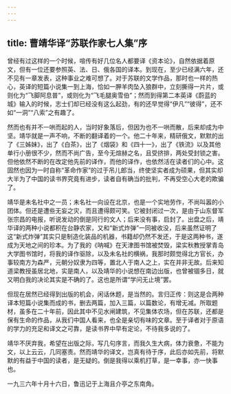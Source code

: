 ```yaml
---
---
---
```

title: 曹靖华译“苏联作家七人集”序
---



曾经有过这样的一个时候，喧传有好几位名人都要译《资本论》，自然依据着原文，但有一位还要参照英、法、日、俄各国的译本。到现在，至少已经满六年，还不见有一章发表，这种事业之难可想了。对于苏联的文学作品，那时也一样的热心，英译的短篇小说集一到上海，恰如一胛羊肉坠入狼群中，立刻撕得一片片，或则化为“飞脚阿息普”，或则化为“飞毛腿奥雪伯”；然而到得第二本英译《蔚蓝的城》输入的时候，志士们却已经没有这么起劲，有的还早觉得“伊凡”“彼得”，还不如“一洞”“八索”之有趣了。

然而也有并不一哄而起的人，当时好象落后，但因为也不一哄而散，后来却成为中坚。靖华就是一声不响，不断的翻译着的一个。他二十年来，精研俄文，默默的出了《三姊妹》，出了《白茶》，出了《烟袋》和《四十一》，出了《铁流》以及其他单行小册很不少，然而不尚广告，至今无煊赫之名，且受挤排，两处受封锁之害。但他依然不断的在改定他先前的译作，而他的译作，也依然活在读者们的心中。这固然也因为一时自称“革命作家”的过于吊儿郎当，终使坚实者成为硕果，但其实却大半为了中国的读书界究竟有进步，读者自有确当的批判，不再受空心大老的欺骗了。

靖华是未名社中之一员；未名社一向设在北京，也是一个实地劳作，不尚叫嚣的小团体。但还是遭些无妄之灾，而且遭得颇可笑。它被封闭过一次，是由于山东督军张宗昌的电报，听说发动的倒是同行的文人；后来没有事，启封了。出盘之后，靖华译的两种小说都积在台静农家，又和“新式炸弹”一同被收没，后来虽然证明了这“新式炸弹”其实只是制造化装品的机器，书籍却仍然不发还，于是这两种书，遂成为天地之间的珍本。为了我的《呐喊》在天津图书馆被焚毁，梁实秋教授掌青岛大学图书馆时，将我的译作驱除，以及未名社的横祸，我那时颇觉得北方官长，办事较南方为森严，元朝分奴隶为四等，置北人于南人之上，实在并非无故。后来知道梁教授虽居北地，实是南人，以及靖华的小说想在南边出版，也曾被锢多日，就又明白我的决论其实是不确的了。这也是所谓“学问无止境”罢。

但现在居然已经得到出版的机会，闲话休题，是当然的。言归正传：则这是合两种译本短篇小说集而成的书，删去两篇，加入三篇，以篇数论，有增无减。所取题材，虽多在二十年前，因此其中不见水闸建筑，不见集体农场，但在苏联，还都是保有生命的作品，从我们中国人看来，也全是亲切有味的文章。至于译者对于原语的学力的充足和译文之可靠，是读书界中早有定论，不待我多说的了。

靖华不厌弃我，希望在出版之际，写几句序言，而我久生大病，体力衰惫，不能为文，以上云云，几同塞责。然而靖华的译文，岂真有待于序，此后亦如先前，将默默的有益于中国的读者，是无疑的。倒是我得以乘机打草，是一幸事，亦一快事也。

一九三六年十月十六日，鲁迅记于上海且介亭之东南角。